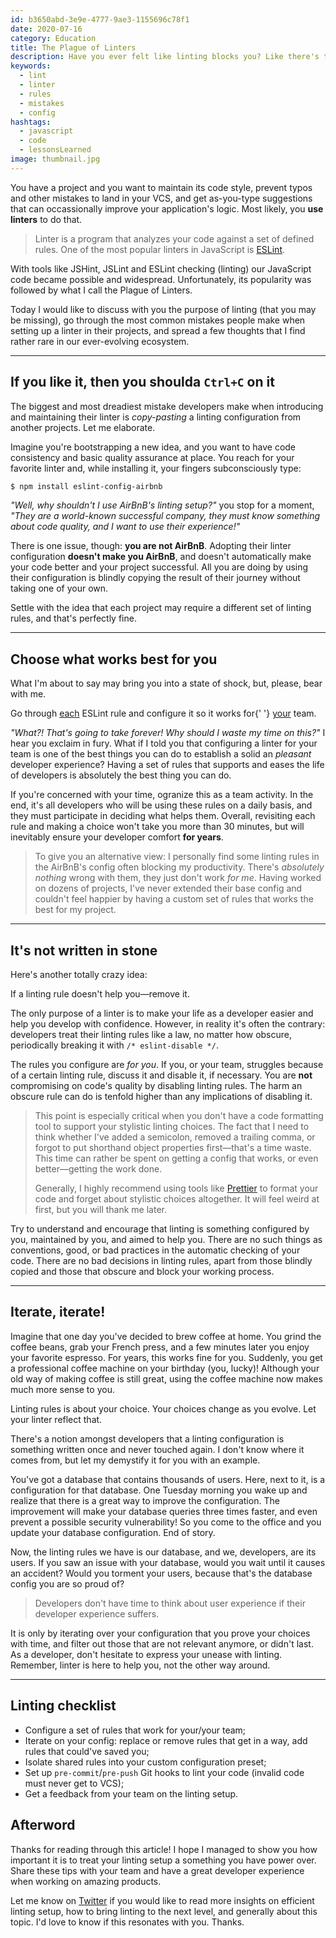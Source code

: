 ```yaml
---
id: b3650abd-3e9e-4777-9ae3-1155696c78f1
date: 2020-07-16
category: Education
title: The Plague of Linters
description: Have you ever felt like linting blocks you? Like there's that annoying rule that you always forget to comply with? Learn the most common mistakes people make when setting up linters, and how to think about the linter in a different way.
keywords:
  - lint
  - linter
  - rules
  - mistakes
  - config
hashtags:
  - javascript
  - code
  - lessonsLearned
image: thumbnail.jpg
---
```


You have a project and you want to maintain its code style, prevent typos and other mistakes to land in your VCS, and get as-you-type suggestions that can occassionally improve your application's logic. Most likely, you **use linters** to do that.

> Linter is a program that analyzes your code against a set of defined rules. One of the most popular linters in JavaScript is [ESLint](https://eslint.org).

With tools like JSHint, JSLint and ESLint checking (linting) our JavaScript code became possible and widespread. Unfortunately, its popularity was followed by what I call the Plague of Linters.

Today I would like to discuss with you the purpose of linting (that you may be missing), go through the most common mistakes people make when setting up a linter in their projects, and spread a few thoughts that I find rather rare in our ever-evolving ecosystem.

---

## If you like it, then you shoulda `Ctrl+C` on it

The biggest and most dreadiest mistake developers make when introducing and maintaining their linter is _copy-pasting_ a linting configuration from another projects. Let me elaborate.

Imagine you're bootstrapping a new idea, and you want to have code consistency and basic quality assurance at place. You reach for your favorite linter and, while installing it, your fingers subconsciously type:

```bash
$ npm install eslint-config-airbnb
```

_"Well, why shouldn't I use AirBnB's linting setup?"_ you stop for a moment, _"They are a world-known successful company, they must know something about code quality, and I want to use their experience!"_

There is one issue, though: **you are not AirBnB**. Adopting their linter configuration **doesn't make you AirBnB**, and doesn't automatically make your code better and your project successful. All you are doing by using their configuration is blindly copying the result of their journey without taking one of your own.

Settle with the idea that each project may require a different set of linting rules, and that's perfectly fine.

---

## Choose what works best for you

What I'm about to say may bring you into a state of shock, but, please, bear with me.

<Quote>
  Go through <u>each</u> ESLint rule and configure it so it works for{' '}
  <u>your</u> team.
</Quote>

_"What?! That's going to take forever! Why should I waste my time on this?"_ I hear you exclaim in fury. What if I told you that configuring a linter for your team is one of the best things you can do to establish a solid an _pleasant_ developer experience? Having a set of rules that supports and eases the life of developers is absolutely the best thing you can do.

If you're concerned with your time, ogranize this as a team activity. In the end, it's all developers who will be using these rules on a daily basis, and they must participate in deciding what helps them. Overall, revisiting each rule and making a choice won't take you more than 30 minutes, but will inevitably ensure your developer comfort **for years**.

> To give you an alternative view: I personally find some linting rules in the AirBnB's config often blocking my productivity. There's _absolutely nothing_ wrong with them, they just don't work _for me_. Having worked on dozens of projects, I've never extended their base config and couldn't feel happier by having a custom set of rules that works the best for my project.

---

## It's not written in stone

Here's another totally crazy idea:

<Quote>If a linting rule doesn't help you—remove it.</Quote>

The only purpose of a linter is to make your life as a developer easier and help you develop with confidence. However, in reality it's often the contrary: developers treat their linting rules like a law, no matter how obscure, periodically breaking it with `/* eslint-disable */`.

The rules you configure are _for you_. If you, or your team, struggles because of a certain linting rule, discuss it and disable it, if necessary. You are **not** compromising on code's quality by disabling linting rules. The harm an obscure rule can do is tenfold higher than any implications of disabling it.

> This point is especially critical when you don't have a code formatting tool to support your stylistic linting choices. The fact that I need to think whether I've added a semicolon, removed a trailing comma, or forgot to put shorthand object properties first—that's a time waste. This time can rather be spent on getting a config that works, or even better—getting the work done.
>
> Generally, I highly recommend using tools like [Prettier](https://prettier.io) to format your code and forget about stylistic choices altogether. It will feel weird at first, but you will thank me later.

Try to understand and encourage that linting is something configured by you, maintained by you, and aimed to help you. There are no such things as conventions, good, or bad practices in the automatic checking of your code. There are no bad decisions in linting rules, apart from those blindly copied and those that obscure and block your working process.

---

## Iterate, iterate!

Imagine that one day you've decided to brew coffee at home. You grind the coffee beans, grab your French press, and a few minutes later you enjoy your favorite espresso. For years, this works fine for you. Suddenly, you get a professional coffee machine on your birthday (you, lucky)! Although your old way of making coffee is still great, using the coffee machine now makes much more sense to you.

<Quote>
  Linting rules is about your choice. Your choices change as you evolve. Let
  your linter reflect that.
</Quote>

There's a notion amongst developers that a linting configuration is something written once and never touched again. I don't know where it comes from, but let my demystify it for you with an example.

You've got a database that contains thousands of users. Here, next to it, is a configuration for that database. One Tuesday morning you wake up and realize that there is a great way to improve the configuration. The improvement will make your database queries three times faster, and even prevent a possible security vulnerability! So you come to the office and you update your database configuration. End of story.

Now, the linting rules we have is our database, and we, developers, are its users. If you saw an issue with your database, would you wait until it causes an accident? Would you torment your users, because that's the database config you are so proud of?

> Developers don't have time to think about user experience if their developer experience suffers.

It is only by iterating over your configuration that you prove your choices with time, and filter out those that are not relevant anymore, or didn't last. As a developer, don't hesitate to express your unease with linting. Remember, linter is here to help you, not the other way around.

---

## Linting checklist

- Configure a set of rules that work for your/your team;
- Iterate on your config: replace or remove rules that get in a way, add rules that could've saved you;
- Isolate shared rules into your custom configuration preset;
- Set up `pre-commit`/`pre-push` Git hooks to lint your code (invalid code must never get to VCS);
- Get a feedback from your team on the linting setup.

## Afterword

Thanks for reading through this article! I hope I managed to show you how important it is to treat your linting setup a something you have power over. Share these tips with your team and have a great developer experience when working on amazing products.

Let me know on [Twitter](https://twitter.com/kettanaito) if you would like to read more insights on efficient linting setup, how to bring linting to the next level, and generally about this topic. I'd love to know if this resonates with you. Thanks.
